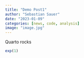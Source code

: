 ```yaml
---
title: "Demo Post1"
author: "Sebastian Sauer"
date: "2023-01-09"
categories: [news, code, analysis]
image: "image.jpg"
---
```


Quarto rocks



```r
exp(1)
```

